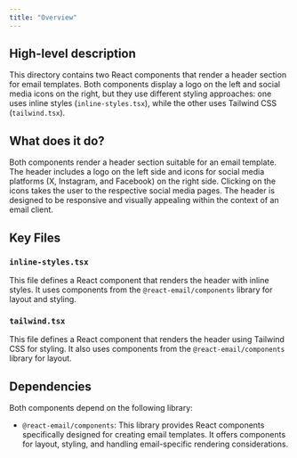 ```yaml
---
title: "Overview"
---
```


## High-level description
This directory contains two React components that render a header section for email templates. Both components display a logo on the left and social media icons on the right, but they use different styling approaches: one uses inline styles (`inline-styles.tsx`), while the other uses Tailwind CSS (`tailwind.tsx`).

## What does it do?
Both components render a header section suitable for an email template. The header includes a logo on the left side and icons for social media platforms (X, Instagram, and Facebook) on the right side. Clicking on the icons takes the user to the respective social media pages. The header is designed to be responsive and visually appealing within the context of an email client.

## Key Files
### `inline-styles.tsx`
This file defines a React component that renders the header with inline styles. It uses components from the `@react-email/components` library for layout and styling.

### `tailwind.tsx`
This file defines a React component that renders the header using Tailwind CSS for styling. It also uses components from the `@react-email/components` library for layout.

## Dependencies
Both components depend on the following library:

- `@react-email/components`: This library provides React components specifically designed for creating email templates. It offers components for layout, styling, and handling email-specific rendering considerations.
